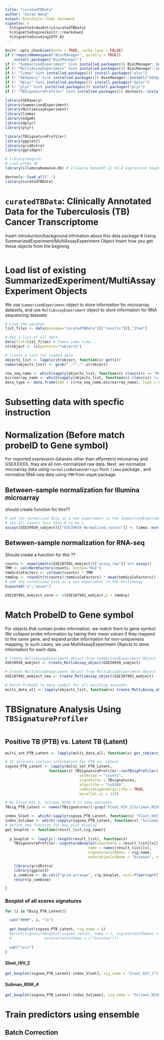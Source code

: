```yaml
---
title: "curatedTBData"
author: "Xutao Wang"
output: BiocStyle::html_document
vignette: >
  %\VignetteIndexEntry{curatedTBData}
  %\VignetteEngine{knitr::rmarkdown}
  %\VignetteEncoding{UTF-8}
---
```


```r
knitr::opts_chunk$set(echo = TRUE, cache.lazy = FALSE)
if (!requireNamespace("BiocManager", quietly = TRUE))
    install.packages("BiocManager")
if (! "SummarizedExperiment" %in% installed.packages()) BiocManager::install("SummarizedExperiment")
if (! "MultiAssayExperiment" %in% installed.packages()) BiocManager::install("MultiAssayExperiment")
if (! "limma" %in% installed.packages()) install.packages("plyr")
if (! "GEOquery" %in% installed.packages()) BiocManager::install("GEOquery")
if (! "dplyr" %in% installed.packages()) install.packages("dplyr")
if (! "plyr" %in% installed.packages()) install.packages("plyr")
if (! "TBSignatureProfiler" %in% installed.packages()) devtools::install_github("aubreyodom/TBSignatureProfiler")
```

```r
library(GEOquery)
library(SummarizedExperiment)
library(MultiAssayExperiment)
library(limma)
library(edgeR)
library(dplyr)
library(plyr)

library(TBSignatureProfiler)
library(ggplot2)
library(gridExtra)
library(ggridges)

# library(magick)
# Load probe db
library(illuminaHumanv4.db) # Illumina HumanHT-12 V4.0 expression beadchip

devtools::load_all(".")
library(curatedTBData)
```
# `curatedTBData`: Clinically Annotated Data for the Tuberculosis (TB) Cancer Transcriptome
Insert introduction/background infrmation about this data package
# Using SummarizedExperiment/MultiAssayExperiment Object
Insert how you get these objects from the beginnig 
```r

```

# Load list of existing SummarizedExperiment/MultiAssayExperiment Objects
We use `SummarizedExperiment` object to store information for microarray datasets, and use `MultiAssayExperiment` object to store information for RNA sequencing datasets
```r
# Load the pacakge
list_files <- data(package="curatedTBData")[["results"]][,"Item"]

# Get a list of all data
data(list=list_files) # Takes some time...
strobject <- ls(pattern="*object$")

# Create a list for loaded data
objects_list <- lapply(strobject, function(x) get(x))
names(objects_list) <- gsub("_.*","",strobject)

rna_seq_name <- which(sapply(objects_list, function(x) class(x)) == "MultiAssayExperiment") %>% names()
microarray_name <- which(sapply(objects_list, function(x) class(x)) != "MultiAssayExperiment") %>% names()
data_type <- data.frame(GSE = c(rna_seq_name,microarray_name), Type = c(rep("RNA-seq",length(rna_seq_name)),rep("Microarray",length(microarray_name))))

```
# Subsetting data with specfic instruction

# Normalization (Before match probeID to Gene symbol)
For imported expression datasets other than affymetrix microarray and GSEXXXXX, they are all non-normalized raw data. Next, we normalize microarray data using `normalizeBetweenArrays` from `limma` package , and normalize RNA-seq data using `TMM` from `edgeR` package.

## Between-sample normalization for Illumina microarray
should create function for this??
```r
# add the normalized data as a new experiment in the SummarizedExperiment 
# set all counts less than 0 to be 1
assays(GSE39939_sobject)[["GSE39939_Normalized_counts"]] <- limma::normalizeBetweenArrays (assays(GSE39939_sobject)[[1]],method="quantile")
```

## Betwwen-sample normalization for RNA-seq
Should create a function for this ??
```r
counts <- experiments(GSE107991_mobject)[["assay_raw"]] %>% assay() 
TMM <- calcNormFactors(counts, method="RLE")
tmmScaleFactors <- colSums(counts) * TMM
tmmExp <- round(t(t(counts)/tmmScaleFactors) * mean(tmmScaleFactors)) 
# add the normalized data as a new experiment in the MultiAssay 
k=paste0("a","aaaas")

GSE107991_mobject_norm <- c(GSE107991_mobject,k = tmmExp) 

```


# Match ProbeID to Gene symbol
For objects that contain probe information, we match them to gene symbol. We collapse probe information by taking their mean values if they mapped to the same gene, and expand probe information for non-uniqueness mapping. In such cases, we use MultiAssayExperiment Objects to store information for each data.
```r
# Create MultiAssayExperiment Object from SummarizedExperiment Object
GSE39939_mobject <- Create_MultiAssay_object(GSE39939_sobject)

# Create MultiAssayExperiment Object from MultiAssayExperiment Object
GSE107991_mobject_new <- Create_MultiAssay_object(GSE107991_mobject)
```

```r
# Match ProbeID to Gene symbol for all existing datasets
multi_data_all <- lapply(objects_list, function(x) Create_MultiAssay_object(x))
```

# TBSignature Analysis Using `TBSignatureProfiler`{.tabset}
```r

```

## Positive TB (PTB) vs. Latent TB (Latent){.tabset}
```r
multi_set_PTB_Latent <- lapply(multi_data_all, function(x) get_sobject_TBSig(x,"PTB","Latent")) %>% plyr::compact()

# 31 datasets contain information for PTB vs. Latent
ssgsea_PTB_Latent <- lapply(multi_set_PTB_Latent,
                    function(x) TBSignatureProfiler::runTBsigProfiler(input = x,
                                  useAssay = "counts",
                                  signatures = TBsignatures,
                                  algorithm = "ssGSEA",
                                  combineSigAndAlgorithm = TRUE,
                                  parallel.sz = 12))

# No Sloot_HIV_2, Suliman_RISK_4 in some datasets
TBsig_PTB_Latent <- names(TBsignatures)[-grep("Sloot_HIV_2|Suliman_RISK_4",names(TBsignatures))]

index_Sloot <- which(!sapply(ssgsea_PTB_Latent, function(x) "Sloot_HIV_2" %in% names(colData(x))))
index_Suliman <- which(!sapply(ssgsea_PTB_Latent, function(x) "Suliman_RISK_4" %in% names(colData(x))))
# Define new function for box plot display
get_boxplot <- function(result_list,sig_name){
  
  p_boxplot <- lapply(1:length(result_list), function(x)
    TBSignatureProfiler::signatureBoxplot(inputData = result_list[[x]],
                                      name = names(result_list)[x],
                                      signatureColNames = sig_name,
                                      annotationColName = "Disease", rotateLabels = FALSE,fill_colors = c("#4E84C4", "#FC4E07")))

    library(gridExtra)
    library(ggplot2)
    p_combine <- do.call("grid.arrange", c(p_boxplot, ncol=floor(sqrt(length(p_boxplot)))))
    return(p_combine)

}
```

### Boxplot of all scores signatures{.tabset}

```r
for (i in TBsig_PTB_Latent){

  cat("####", i, "\n")
  
  get_boxplot(ssgsea_PTB_Latent, sig_name = i)
  #print(signatureBoxplot(ssgsea_result, name = i, signatureColNames = i,
  #               annotationColName = c("Disease")))
  
  cat("\n\n")
}
```

#### Sloot_HIV_2

```r
get_boxplot(ssgsea_PTB_Latent[-index_Sloot], sig_name = "Sloot_HIV_2")

```

#### Suliman_RISK_4

```r
get_boxplot(ssgsea_PTB_Latent[-index_Suliman], sig_name = "Suliman_RISK_4")

```

# Train predictors using ensemble 
## Batch Correction

